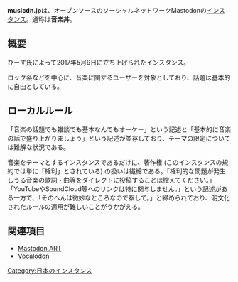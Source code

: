 {{小文字}}
{{infobox instance
|Name = '''musicdn.jp'''
|Image = [[File:Musicdn.png|300px]]
|Domain = https://musicdn.jp
|Country = 日本
|Admin = [https://musicdn.jp/@8beater8 ひーす]
|Start = 2017年5月9日
|Kifu = なし
|Alias = 音楽丼
}}'''musicdn.jp'''は、オープンソースのソーシャルネットワークMastodonの[[インスタンス]]。通称は'''音楽丼'''。

== 概要 ==
ひーす氏によって2017年5月9日に立ち上げられたインスタンス。

ロック系などを中心に、音楽に関するユーザーを対象としており、話題は基本的に自由としている。

==ローカルルール==
「音楽の話題でも雑談でも基本なんでもオーケー」という記述と「基本的に音楽の話で盛り上がりましょう」という記述が並存しており、テーマの限定については難解な状況である。

音楽をテーマとするインスタンスであるだけに、著作権 (このインスタンスの規約では単に「権利」とされている) の扱いは繊細である。「権利的な問題が発生しうる音楽の歌詞・曲等をダイレクトに投稿することは控えてください。」「YouTubeやSoundCloud等へのリンクは特に関与しません。」という記述がある一方で、「そのへんは微妙なところなので察して。」と締められており、明文化されたルールの適用が難しいことがうかがえる。

== 関連項目 ==
* [[Mastodon.ART]]
* [[Vocalodon]]

[[Category:日本のインスタンス]]